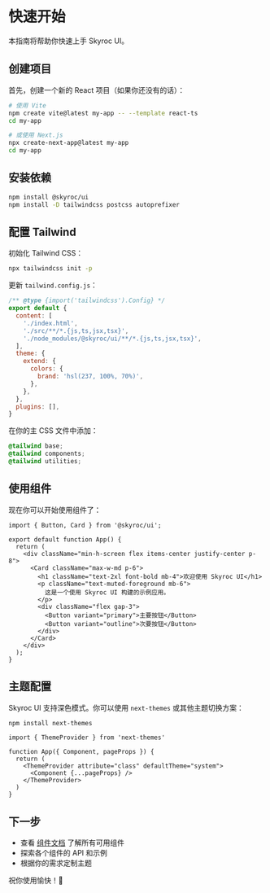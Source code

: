 
# 快速开始

本指南将帮助你快速上手 Skyroc UI。

## 创建项目

首先，创建一个新的 React 项目（如果你还没有的话）：

```bash
# 使用 Vite
npm create vite@latest my-app -- --template react-ts
cd my-app

# 或使用 Next.js
npx create-next-app@latest my-app
cd my-app
```

## 安装依赖

```bash
npm install @skyroc/ui
npm install -D tailwindcss postcss autoprefixer
```

## 配置 Tailwind

初始化 Tailwind CSS：

```bash
npx tailwindcss init -p
```

更新 `tailwind.config.js`：

```js
/** @type {import('tailwindcss').Config} */
export default {
  content: [
    './index.html',
    './src/**/*.{js,ts,jsx,tsx}',
    './node_modules/@skyroc/ui/**/*.{js,ts,jsx,tsx}',
  ],
  theme: {
    extend: {
      colors: {
        brand: 'hsl(237, 100%, 70%)',
      },
    },
  },
  plugins: [],
}
```

在你的主 CSS 文件中添加：

```css
@tailwind base;
@tailwind components;
@tailwind utilities;
```

## 使用组件

现在你可以开始使用组件了：

```tsx
import { Button, Card } from '@skyroc/ui';

export default function App() {
  return (
    <div className="min-h-screen flex items-center justify-center p-8">
      <Card className="max-w-md p-6">
        <h1 className="text-2xl font-bold mb-4">欢迎使用 Skyroc UI</h1>
        <p className="text-muted-foreground mb-6">
          这是一个使用 Skyroc UI 构建的示例应用。
        </p>
        <div className="flex gap-3">
          <Button variant="primary">主要按钮</Button>
          <Button variant="outline">次要按钮</Button>
        </div>
      </Card>
    </div>
  );
}
```

## 主题配置

Skyroc UI 支持深色模式。你可以使用 `next-themes` 或其他主题切换方案：

```bash
npm install next-themes
```

```tsx
import { ThemeProvider } from 'next-themes'

function App({ Component, pageProps }) {
  return (
    <ThemeProvider attribute="class" defaultTheme="system">
      <Component {...pageProps} />
    </ThemeProvider>
  )
}
```

## 下一步

- 查看 [组件文档](/docs/components/button) 了解所有可用组件
- 探索各个组件的 API 和示例
- 根据你的需求定制主题

祝你使用愉快！🎉
